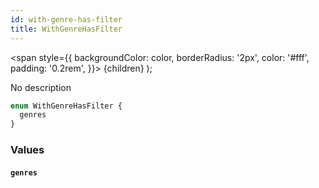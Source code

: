 ```yaml
---
id: with-genre-has-filter
title: WithGenreHasFilter
---
```


<span
style={{
      backgroundColor: color,
      borderRadius: '2px',
      color: '#fff',
      padding: '0.2rem',
    }}>
{children}
</span>
);

No description

```graphql
enum WithGenreHasFilter {
  genres
}
```

### Values

#### `genres`
